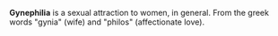
'''Gynephilia''' is a sexual attraction to women, in general. From the greek words "gynia" (wife) and "philos" (affectionate love).

{{msg: substub}}